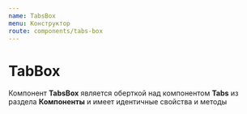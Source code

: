 ```yaml
---
name: TabsBox
menu: Конструктор
route: components/tabs-box
---
```



# TabBox

Компонент **TabsBox** является оберткой над компонентом **Tabs** из раздела **Компоненты** и имеет идентичные свойства и методы

<CopyToClipboardBox text="import { TabsBox, TabBox } from '@megafon/ui-shared';" />

<Example />
